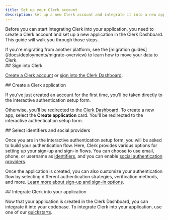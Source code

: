 ```yaml
---
title: Set up your Clerk account
description: Set up a new Clerk account and integrate it into a new application.
---
```


Before you can start integrating Clerk into your application, you need to create a Clerk account and set up a new application in the Clerk Dashboard. This guide will walk you through those steps.

<Callout title = "For migrating" type = "info">
If you're migrating from another platform, see the [migration guides](/docs/deployments/migrate-overview) to learn how to move your data to Clerk.
</Callout>

<div className="fd-steps">

<div className='[&_h2]:fd-step'>
## Sign into Clerk
</div>

[Create a Clerk account](https://dashboard.clerk.com/sign-up) or [sign into the Clerk Dashboard](https://dashboard.clerk.com/).

<div className='[&_h2]:fd-step'>
## Create a Clerk application
</div>

If you've just created an account for the first time, you'll be taken directly to the interactive authentication setup form.

Otherwise, you'll be redirected to the [Clerk Dashboard](https://dashboard.clerk.com/). To create a new app, select the **Create application** card. You'll be redirected to the interactive authentication setup form.

<div className='[&_h2]:fd-step'>
## Select identifiers and social providers
</div>

Once you are in the interactive authentication setup form, you will be asked to build your authentication flow. Here, Clerk provides various options for setting up your sign-up and sign-in flows. You can choose to use email, phone, or username as [identifiers](/docs/authentication/configuration/sign-up-sign-in-options#identifiers), and you can enable [social authentication providers](/docs/authentication/social-connections/oauth).

Once the application is created, you can also customize your authentication flow by selecting different authentication strategies, verification methods, and more. [Learn more about sign-up and sign-in options](/docs/authentication/configuration/sign-up-sign-in-options). 


<div className='[&_h2]:fd-step'>
## Integrate Clerk into your application
</div>

</div>

Now that your application is created in the Clerk Dashboard, you can integrate it into your codebase. To integrate Clerk into your application, use one of our [quickstarts](/docs/quickstarts/overview).
